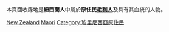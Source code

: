 本頁面收錄地是'''紐西蘭人'''中屬於'''原住民[[毛利人|毛利人]]'''及具有其血統的人物。
{{Commonscat|People of Maori descent}}

[[Category:毛利人|New Zealand]]
[[Category:各族群紐西蘭人|Maori]]
[[Category:玻里尼西亞原住民|Category:玻里尼西亞原住民]]